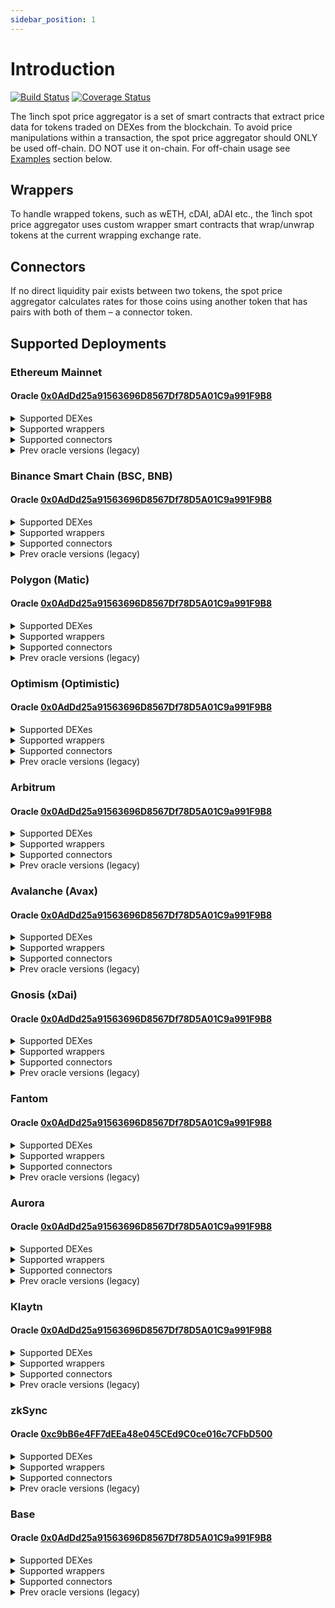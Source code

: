 ```yaml
---
sidebar_position: 1
---
```


# Introduction

[![Build Status](https://github.com/1inch/spot-price-aggregator/actions/workflows/test.yml/badge.svg)](https://github.com/1inch/spot-price-aggregator/actions)
[![Coverage Status](https://codecov.io/gh/1inch/spot-price-aggregator/branch/master/graph/badge.svg?token=6V7609YJ1Q)](https://codecov.io/gh/1inch/spot-price-aggregator)

The 1inch spot price aggregator is a set of smart contracts that extract price data for tokens traded on DEXes from the blockchain. To avoid price manipulations within a transaction, the spot price aggregator should ONLY be used off-chain. DO NOT use it on-chain. For off-chain usage see [Examples](#examples) section below.

## Wrappers

To handle wrapped tokens, such as wETH, cDAI, aDAI etc., the 1inch spot price aggregator uses custom wrapper smart contracts that wrap/unwrap tokens at the current wrapping exchange rate. 

## Connectors

If no direct liquidity pair exists between two tokens, the spot price aggregator calculates rates for those coins using another token that has pairs with both of them – a connector token.

## Supported Deployments

### Ethereum Mainnet

#### Oracle [0x0AdDd25a91563696D8567Df78D5A01C9a991F9B8](https://etherscan.io/address/0x0AdDd25a91563696D8567Df78D5A01C9a991F9B8)

<details><summary>Supported DEXes</summary>

   * Chainlink - [0x8606321723D9cA7db708A8b12DAd0A8a83f2F3bD](https://etherscan.io/address/0x8606321723D9cA7db708A8b12DAd0A8a83f2F3bD)
   * KyberDMM - [0xE2d0e58302d03F703BD3c5EC2899F4e1af65E18c](https://etherscan.io/address/0xE2d0e58302d03F703BD3c5EC2899F4e1af65E18c)
   * Mooniswap - [0x5F6a6428756CfAF96584286Ef9f7411621196f3A](https://etherscan.io/address/0x5F6a6428756CfAF96584286Ef9f7411621196f3A)
   * Synthetix - [0xb7EF687B322910f3315F91f9F4B9b4B77219ddb4](https://etherscan.io/address/0xb7EF687B322910f3315F91f9F4B9b4B77219ddb4)
   * Uniswap - [0xAdF7CC69626eB6F03F4F613832C84Cf62586A6Bb](https://etherscan.io/address/0xAdF7CC69626eB6F03F4F613832C84Cf62586A6Bb)
   * Equalizer - [0xEBA383DA9FCe0Ea0acB59A185A73D48dC089c73F](https://etherscan.io/address/0xEBA383DA9FCe0Ea0acB59A185A73D48dC089c73F)
   * ShibaSwap - [0x0fE8bD9CB73ADC66561330B648a8fC62b4F58943](https://etherscan.io/address/0x0fE8bD9CB73ADC66561330B648a8fC62b4F58943)
   * SushiSwap - [0x2A45d538f460DDBEeA3a899b0674dA3DFE318faa](https://etherscan.io/address/0x2A45d538f460DDBEeA3a899b0674dA3DFE318faa)
   * UniswapV2 - [0xA21E47477DE9BbcDC962ee18a5E7D339c5a16D28](https://etherscan.io/address/0xA21E47477DE9BbcDC962ee18a5E7D339c5a16D28)
   * UniswapV3 - [0xE85B42805e046D1933EB8e1C543C4da4E5e8fFa3](https://etherscan.io/address/0xE85B42805e046D1933EB8e1C543C4da4E5e8fFa3)
   * Curve - [0x7eE5d607597598e9d642b264b7Ac2703b92Acf9B](https://etherscan.io/address/0x7eE5d607597598e9d642b264b7Ac2703b92Acf9B)
   * Pancake 3 - [0xB4039b37d09772801a51764537c167445f52F48b](https://etherscan.io/address/0xB4039b37d09772801a51764537c167445f52F48b)
   * Dodo - [0x0A7c4d89e1629f189Eb12dd716B178d1b90D9f66](https://etherscan.io/address/0x0A7c4d89e1629f189Eb12dd716B178d1b90D9f66)
   * DodoV2 - [0x03aA019F3B78110e030c34e9fA98047A1f62859A](https://etherscan.io/address/0x03aA019F3B78110e030c34e9fA98047A1f62859A)
   
</details>

<details><summary>Supported wrappers</summary>

   * WETH - [0x2b36053EB3BC1D68f51Bb7916D1503D1556f3ffc](https://etherscan.io/address/0x2b36053EB3BC1D68f51Bb7916D1503D1556f3ffc)
   * AaveV1 - [0x8C00a411Fe8983525F82CFCe34fe4B092d9E525d](https://etherscan.io/address/0x8C00a411Fe8983525F82CFCe34fe4B092d9E525d)
   * AaveV2 - [0x06cC74503B6d1eB6D4d6Bc402f48fC07b804105f](https://etherscan.io/address/0x06cC74503B6d1eB6D4d6Bc402f48fC07b804105f)
   * AaveV3 - [0x0c8fc7a71C28c768FDC1f7d75835229beBEB1573](https://etherscan.io/address/0x0c8fc7a71C28c768FDC1f7d75835229beBEB1573)
   * StataTokens (AaveV3) - [0x1A75DF59f464a70Cc8f7383983852FF72e5F5167](https://etherscan.io/address/0x1A75DF59f464a70Cc8f7383983852FF72e5F5167)
   * Compound - [0x7C327E1Ee66d4cF7F4053387241351FDc95A0c04](https://etherscan.io/address/0x7C327E1Ee66d4cF7F4053387241351FDc95A0c04)
   * CompoundV3 - [0xd24222B521337DABE4f1e56d351818fbf26905eD](https://etherscan.io/address/0xd24222B521337DABE4f1e56d351818fbf26905eD)
   * YVault - [0x9FF110f132d988bfa9bC6a21851Da1aF3aC6EaF8](https://etherscan.io/address/0x9FF110f132d988bfa9bC6a21851Da1aF3aC6EaF8)
   * stETH - [0x26daCf7E879b18FE658326ddD3ABC0D6910B3E9F](https://etherscan.io/address/0x26daCf7E879b18FE658326ddD3ABC0D6910B3E9F)
   * wstETH - [0x37eB78fE793E89353e46AEe73E299985C3B8d334](https://etherscan.io/address/0x37eB78fE793E89353e46AEe73E299985C3B8d334)
   * sDAI - [0xF07317368A4B061dadB8C8239cbfCfd4808B76ce](https://etherscan.io/address/0xF07317368A4B061dadB8C8239cbfCfd4808B76ce)
   * CHAI - [0x6fE4926a0fCc78ab764b39f2738e1Dea145d7AC0](https://etherscan.io/address/0x6fE4926a0fCc78ab764b39f2738e1Dea145d7AC0)
   
</details>

<details><summary>Supported connectors</summary>

   * ETH - [0x0000000000000000000000000000000000000000](https://etherscan.io/address/0x0000000000000000000000000000000000000000)
   * WETH - [0xC02aaA39b223FE8D0A0e5C4F27eAD9083C756Cc2](https://etherscan.io/address/0xC02aaA39b223FE8D0A0e5C4F27eAD9083C756Cc2)
   * USDC - [0xA0b86991c6218b36c1d19D4a2e9Eb0cE3606eB48](https://etherscan.io/address/0xA0b86991c6218b36c1d19D4a2e9Eb0cE3606eB48)
   * DAI - [0x6B175474E89094C44Da98b954EedeAC495271d0F](https://etherscan.io/address/0x6B175474E89094C44Da98b954EedeAC495271d0F)
   * USDT - [0xdAC17F958D2ee523a2206206994597C13D831ec7](https://etherscan.io/address/0xdAC17F958D2ee523a2206206994597C13D831ec7)
   * NONE - [0xFFfFfFffFFfffFFfFFfFFFFFffFFFffffFfFFFfF](https://etherscan.io/address/0xFFfFfFffFFfffFFfFFfFFFFFffFFFffffFfFFFfF)
   * WBTC - [0x2260FAC5E5542a773Aa44fBCfeDf7C193bc2C599](https://etherscan.io/address/0x2260FAC5E5542a773Aa44fBCfeDf7C193bc2C599)
   * 3CRV - [0x6c3F90f043a72FA612cbac8115EE7e52BDe6E490](https://etherscan.io/address/0x6c3F90f043a72FA612cbac8115EE7e52BDe6E490)

</details>

<details><summary>Prev oracle versions (legacy)</summary>

   * May-28-2021 - [0x07D91f5fb9Bf7798734C3f606dB065549F6893bb](https://etherscan.io/address/0x07D91f5fb9Bf7798734C3f606dB065549F6893bb)
   * Apr-07-2023 - [0x3E1Fe1Bd5a5560972bFa2D393b9aC18aF279fF56](https://etherscan.io/address/0x3E1Fe1Bd5a5560972bFa2D393b9aC18aF279fF56)
   * Jul-13-2023 - [0x52cbE0f49CcdD4Dc6E9C13BAb024EABD2842045B](https://etherscan.io/address/0x52cbE0f49CcdD4Dc6E9C13BAb024EABD2842045B)

</details>

### Binance Smart Chain (BSC, BNB)

#### Oracle [0x0AdDd25a91563696D8567Df78D5A01C9a991F9B8](https://bscscan.com/address/0x0AdDd25a91563696D8567Df78D5A01C9a991F9B8)

<details><summary>Supported DEXes</summary>

   * ApeSwap - [0xeD55d76Bb48E042a177d1E21AffBe1B72d0c7dB0](https://bscscan.com/address/0xeD55d76Bb48E042a177d1E21AffBe1B72d0c7dB0)
   * BakerySwap - [0x82b6B75F5fEabbfD370D45daCEFae3D5c06099DA](https://bscscan.com/address/0x82b6B75F5fEabbfD370D45daCEFae3D5c06099DA)
   * BSCswap - [0xD4eFb5998DFBDFB791182fb610D0061136E9DB50](https://bscscan.com/address/0xD4eFb5998DFBDFB791182fb610D0061136E9DB50)
   * Demax - [0x7bdc6954e1c7869B4147A320d589689F628E9921](https://bscscan.com/address/0x7bdc6954e1c7869B4147A320d589689F628E9921)
   * KyberDMM - [0xE2d0e58302d03F703BD3c5EC2899F4e1af65E18c](https://bscscan.com/address/0xE2d0e58302d03F703BD3c5EC2899F4e1af65E18c)
   * Mooniswap - [0x5F6a6428756CfAF96584286Ef9f7411621196f3A](https://bscscan.com/address/0x5F6a6428756CfAF96584286Ef9f7411621196f3A)
   * Pancake 1 - [0x1b947aF8b3dd6aa96F8726cd92c894D0Ba6367a3](https://bscscan.com/address/0x1b947aF8b3dd6aa96F8726cd92c894D0Ba6367a3)
   * Pancake 2 - [0xB9fa95a38D50c5Bad1eA2b4E85e106Fe886cCb3A](https://bscscan.com/address/0xB9fa95a38D50c5Bad1eA2b4E85e106Fe886cCb3A)
   * Pancake 3 - [0xB4039b37d09772801a51764537c167445f52F48b](https://bscscan.com/address/0xB4039b37d09772801a51764537c167445f52F48b)
   * Thugswap - [0x7bBc0156c31A19097eEd6B636AA2F4AB8A31BFD9](https://bscscan.com/address/0x7bBc0156c31A19097eEd6B636AA2F4AB8A31BFD9)
   * UniswapV2 - [0x4C5B9573dE7660c097F1a21050038378CD691066](https://bscscan.com/address/0x4C5B9573dE7660c097F1a21050038378CD691066)
   * UniswapV3 - [0xE85B42805e046D1933EB8e1C543C4da4E5e8fFa3](https://bscscan.com/address/0xE85B42805e046D1933EB8e1C543C4da4E5e8fFa3)
   
</details>

<details><summary>Supported wrappers</summary>

   * AaveV3 - [0x0c8fc7a71C28c768FDC1f7d75835229beBEB1573](https://bscscan.com/address/0x0c8fc7a71C28c768FDC1f7d75835229beBEB1573)
   * StataTokens (AaveV3) - [0x1A75DF59f464a70Cc8f7383983852FF72e5F5167](https://bscscan.com/address/0x1A75DF59f464a70Cc8f7383983852FF72e5F5167)
   * Venus - [0x11DEE30E710B8d4a8630392781Cc3c0046365d4c](https://bscscan.com/address/0x11DEE30E710B8d4a8630392781Cc3c0046365d4c)
   * WBNB - [0x54431918cec22932fcf97e54769f4e00f646690f](https://bscscan.com/address/0x54431918cec22932fcf97e54769f4e00f646690f)
   
</details>

<details><summary>Supported connectors</summary>

   * NONE - [0xFFfFfFffFFfffFFfFFfFFFFFffFFFffffFfFFFfF](https://bscscan.com/address/0xFFfFfFffFFfffFFfFFfFFFFFffFFFffffFfFFFfF)
   * WBNB - [0xbb4CdB9CBd36B01bD1cBaEBF2De08d9173bc095c](https://bscscan.com/address/0xbb4CdB9CBd36B01bD1cBaEBF2De08d9173bc095c)
   * DAI - [0x1AF3F329e8BE154074D8769D1FFa4eE058B1DBc3](https://bscscan.com/address/0x1AF3F329e8BE154074D8769D1FFa4eE058B1DBc3)
   * ETH - [0x2170Ed0880ac9A755fd29B2688956BD959F933F8](https://bscscan.com/address/0x2170Ed0880ac9A755fd29B2688956BD959F933F8)
   * USDC - [0x8AC76a51cc950d9822D68b83fE1Ad97B32Cd580d](https://bscscan.com/address/0x8AC76a51cc950d9822D68b83fE1Ad97B32Cd580d)
   * BSC-USD - [0x55d398326f99059fF775485246999027B3197955](https://bscscan.com/address/0x55d398326f99059fF775485246999027B3197955)
   * BUSD - [0xe9e7CEA3DedcA5984780Bafc599bD69ADd087D56](https://bscscan.com/address/0xe9e7CEA3DedcA5984780Bafc599bD69ADd087D56)
   * 1INCH - [0x111111111117dC0aa78b770fA6A738034120C302](https://bscscan.com/address/0x111111111117dC0aa78b770fA6A738034120C302)

</details>

<details><summary>Prev oracle versions (legacy)</summary>

   * May-28-2021 - [0xfbD61B037C325b959c0F6A7e69D8f37770C2c550](https://bscscan.com/address/0xfbD61B037C325b959c0F6A7e69D8f37770C2c550)
   * Apr-06-2023 - [0x27950ecAeBB4462e18e8041AAF6Ea13cA47Af001](https://bscscan.com/address/0x27950ecAeBB4462e18e8041AAF6Ea13cA47Af001)
   * Jul-13-2023 - [0x52cbE0f49CcdD4Dc6E9C13BAb024EABD2842045B](https://bscscan.com/address/0x52cbE0f49CcdD4Dc6E9C13BAb024EABD2842045B)

</details>

### Polygon (Matic)

#### Oracle [0x0AdDd25a91563696D8567Df78D5A01C9a991F9B8](https://polygonscan.com/address/0x0AdDd25a91563696D8567Df78D5A01C9a991F9B8)

<details><summary>Supported DEXes</summary>

   * QuickSwap - [0xeec05e0D8F7D3f56CECE2026Feaf41b09B423790](https://polygonscan.com/address/0xeec05e0D8F7D3f56CECE2026Feaf41b09B423790)
   * ComethSwap - [0x11BFd590f592457b65Eb85327F5938141f61878a](https://polygonscan.com/address/0x11BFd590f592457b65Eb85327F5938141f61878a)
   * DFYN - [0xeD55d76Bb48E042a177d1E21AffBe1B72d0c7dB0](https://polygonscan.com/address/0xeD55d76Bb48E042a177d1E21AffBe1B72d0c7dB0)
   * SushiSwap - [0x2A45d538f460DDBEeA3a899b0674dA3DFE318faa](https://polygonscan.com/address/0x2A45d538f460DDBEeA3a899b0674dA3DFE318faa)
   * UniswapV2 - [0x4C5B9573dE7660c097F1a21050038378CD691066](https://polygonscan.com/address/0x4C5B9573dE7660c097F1a21050038378CD691066)
   * UniswapV3 - [0xE85B42805e046D1933EB8e1C543C4da4E5e8fFa3](https://polygonscan.com/address/0xE85B42805e046D1933EB8e1C543C4da4E5e8fFa3)
   * Curve - [0x0bA0D1B119d8a8E193e2802c2C7Ef1BDfAdddc49](https://polygonscan.com/address/0x0bA0D1B119d8a8E193e2802c2C7Ef1BDfAdddc49)

</details>

<details><summary>Supported wrappers</summary>

   * WMATIC - [0xA0446D8804611944F1B527eCD37d7dcbE442caba](https://polygonscan.com/address/0xA0446D8804611944F1B527eCD37d7dcbE442caba)
   * AaveV2 - [0x138CE40d675F9a23E4D6127A8600308Cf7A93381](https://polygonscan.com/address/0x138CE40d675F9a23E4D6127A8600308Cf7A93381)
   * AaveV3 - [0x0c8fc7a71C28c768FDC1f7d75835229beBEB1573](https://polygonscan.com/address/0x0c8fc7a71C28c768FDC1f7d75835229beBEB1573)
   * StataTokens (AaveV3) - [0x1A75DF59f464a70Cc8f7383983852FF72e5F5167](https://polygonscan.com/address/0x1A75DF59f464a70Cc8f7383983852FF72e5F5167)
   * CompoundV3 - [0xAc63D130525c251EbB24E010c2959a98c80B993a](https://polygonscan.com/address/0xAc63D130525c251EbB24E010c2959a98c80B993a)
   
</details>

<details><summary>Supported connectors</summary>

   * MATIC - [0x0000000000000000000000000000000000000000](https://polygonscan.com/address/0x0000000000000000000000000000000000000000)
   * NONE - [0xFFfFfFffFFfffFFfFFfFFFFFffFFFffffFfFFFfF](https://polygonscan.com/address/0xFFfFfFffFFfffFFfFFfFFFFFffFFFffffFfFFFfF)
   * WMATIC - [0x0d500B1d8E8eF31E21C99d1Db9A6444d3ADf1270](https://polygonscan.com/address/0x0d500B1d8E8eF31E21C99d1Db9A6444d3ADf1270)
   * USDC - [0x2791Bca1f2de4661ED88A30C99A7a9449Aa84174](https://polygonscan.com/address/0x2791Bca1f2de4661ED88A30C99A7a9449Aa84174)
   * USDT - [0xc2132D05D31c914a87C6611C10748AEb04B58e8F](https://polygonscan.com/address/0xc2132D05D31c914a87C6611C10748AEb04B58e8F)
   * WETH - [0x7ceB23fD6bC0adD59E62ac25578270cFf1b9f619](https://polygonscan.com/address/0x7ceB23fD6bC0adD59E62ac25578270cFf1b9f619)

</details>

<details><summary>Prev oracle versions (legacy)</summary>

   * May-28-2021 - [0x7F069df72b7A39bCE9806e3AfaF579E54D8CF2b9](https://polygonscan.com/address/0x7F069df72b7A39bCE9806e3AfaF579E54D8CF2b9)
   * Apr-05-2023 - [0xf023D71EfB08339EA28F0C186AE130c74D44C58c](https://polygonscan.com/address/0xf023D71EfB08339EA28F0C186AE130c74D44C58c)
   * Jul-13-2023 - [0x52cbE0f49CcdD4Dc6E9C13BAb024EABD2842045B](https://polygonscan.com/address/0x52cbE0f49CcdD4Dc6E9C13BAb024EABD2842045B)

</details>

### Optimism (Optimistic)

#### Oracle [0x0AdDd25a91563696D8567Df78D5A01C9a991F9B8](https://optimistic.etherscan.io/address/0x0AdDd25a91563696D8567Df78D5A01C9a991F9B8)

<details><summary>Supported DEXes</summary>

   * UniswapV2 - [0x4C5B9573dE7660c097F1a21050038378CD691066](https://optimistic.etherscan.io/address/0x4C5B9573dE7660c097F1a21050038378CD691066)
   * UniswapV3 - [0xE85B42805e046D1933EB8e1C543C4da4E5e8fFa3](https://optimistic.etherscan.io/address/0xE85B42805e046D1933EB8e1C543C4da4E5e8fFa3)
   * Velodrome Finance - [0x52a8193C7f42b75F27e4ce96f8ddBA7e854453Ef](https://optimistic.etherscan.io/address/0x52a8193C7f42b75F27e4ce96f8ddBA7e854453Ef)
   * VelodromeV2 - [0xD4eFb5998DFBDFB791182fb610D0061136E9DB50](https://optimistic.etherscan.io/address/0xD4eFb5998DFBDFB791182fb610D0061136E9DB50)
   * Synthetix - [0xb7EF687B322910f3315F91f9F4B9b4B77219ddb4](https://optimistic.etherscan.io/address/0xb7EF687B322910f3315F91f9F4B9b4B77219ddb4)
   * Slipstream - [0xeD55d76Bb48E042a177d1E21AffBe1B72d0c7dB0](https://optimistic.etherscan.io/address/0xeD55d76Bb48E042a177d1E21AffBe1B72d0c7dB0)
   * Curve - [0x0bA0D1B119d8a8E193e2802c2C7Ef1BDfAdddc49](https://optimistic.etherscan.io/address/0x0bA0D1B119d8a8E193e2802c2C7Ef1BDfAdddc49)

</details>

<details><summary>Supported wrappers</summary>

   * AaveV3 - [0x0c8fc7a71C28c768FDC1f7d75835229beBEB1573](https://optimistic.etherscan.io/address/0x0c8fc7a71C28c768FDC1f7d75835229beBEB1573)
   * StataTokens (AaveV3) - [0x1A75DF59f464a70Cc8f7383983852FF72e5F5167](https://optimistic.etherscan.io/address/0x1A75DF59f464a70Cc8f7383983852FF72e5F5167)
   * // todo: add BaseCoinWrapper
   
</details>

<details><summary>Supported connectors</summary>

   * NONE - [0xFFfFfFffFFfffFFfFFfFFFFFffFFFffffFfFFFfF](https://optimistic.etherscan.io/address/0xFFfFfFffFFfffFFfFFfFFFFFffFFFffffFfFFFfF)
   * WETH - [0x4200000000000000000000000000000000000006](https://optimistic.etherscan.io/address/0x4200000000000000000000000000000000000006)
   * USDC.e - [0x7F5c764cBc14f9669B88837ca1490cCa17c31607](https://optimistic.etherscan.io/address/0x7F5c764cBc14f9669B88837ca1490cCa17c31607)
   * USDC - [0x0b2C639c533813f4Aa9D7837CAf62653d097Ff85](https://optimistic.etherscan.io/address/0x0b2C639c533813f4Aa9D7837CAf62653d097Ff85)
   * USDT - [0x94b008aA00579c1307B0EF2c499aD98a8ce58e58](https://optimistic.etherscan.io/address/0x94b008aA00579c1307B0EF2c499aD98a8ce58e58)
   * DAI - [0xDA10009cBd5D07dd0CeCc66161FC93D7c9000da1](https://optimistic.etherscan.io/address/0xDA10009cBd5D07dd0CeCc66161FC93D7c9000da1)
   * WBTC - [0x68f180fcCe6836688e9084f035309E29Bf0A2095](https://optimistic.etherscan.io/address/0x68f180fcCe6836688e9084f035309E29Bf0A2095)
   * OP - [0x4200000000000000000000000000000000000042](https://optimistic.etherscan.io/address/0x4200000000000000000000000000000000000042)

</details>

<details><summary>Prev oracle versions (legacy)</summary>

   * May-28-2021 - [0x11DEE30E710B8d4a8630392781Cc3c0046365d4c](https://optimistic.etherscan.io/address/0x11DEE30E710B8d4a8630392781Cc3c0046365d4c)
   * Apr-06-2023 - [0x59Bc892E1832aE86C268fC21a91fE940830a52b0](https://optimistic.etherscan.io/address/0x59Bc892E1832aE86C268fC21a91fE940830a52b0)
   * Jul-13-2023 - [0x52cbE0f49CcdD4Dc6E9C13BAb024EABD2842045B](https://optimistic.etherscan.io/address/0x52cbE0f49CcdD4Dc6E9C13BAb024EABD2842045B)

</details>

### Arbitrum

#### Oracle [0x0AdDd25a91563696D8567Df78D5A01C9a991F9B8](https://arbiscan.io/address/0x0AdDd25a91563696D8567Df78D5A01C9a991F9B8)

<details><summary>Supported DEXes</summary>

   * DXswap - [0xc197Ab9d47206dAf739a47AC75D0833fD2b0f87F](https://arbiscan.io/address/0xc197Ab9d47206dAf739a47AC75D0833fD2b0f87F)
   * SushiSwap - [0x2A45d538f460DDBEeA3a899b0674dA3DFE318faa](https://arbiscan.io/address/0x2A45d538f460DDBEeA3a899b0674dA3DFE318faa)
   * UniswapV2 - [0x4C5B9573dE7660c097F1a21050038378CD691066](https://arbiscan.io/address/0x4C5B9573dE7660c097F1a21050038378CD691066)
   * UniswapV3 - [0xE85B42805e046D1933EB8e1C543C4da4E5e8fFa3](https://arbiscan.io/address/0xE85B42805e046D1933EB8e1C543C4da4E5e8fFa3)
   * Curve - [0x0bA0D1B119d8a8E193e2802c2C7Ef1BDfAdddc49](https://arbiscan.io/address/0x0bA0D1B119d8a8E193e2802c2C7Ef1BDfAdddc49)

</details>

<details><summary>Supported wrappers</summary>

   * WETH - [0x0F85A912448279111694F4Ba4F85dC641c54b594](https://arbiscan.io/address/0x0F85A912448279111694F4Ba4F85dC641c54b594)
   * AaveV3 - [0x0c8fc7a71C28c768FDC1f7d75835229beBEB1573](https://arbiscan.io/address/0x0c8fc7a71C28c768FDC1f7d75835229beBEB1573)
   * StataTokens (AaveV3) - [0x1A75DF59f464a70Cc8f7383983852FF72e5F5167](https://arbiscan.io/address/0x1A75DF59f464a70Cc8f7383983852FF72e5F5167)
   * CompoundV3 - [0x04098C93b15E5Cbb5A49651f20218C85F202Cd27](https://arbiscan.io/address/0x04098C93b15E5Cbb5A49651f20218C85F202Cd27)
   
</details>

<details><summary>Supported connectors</summary>

   * NONE - [0xFFfFfFffFFfffFFfFFfFFFFFffFFFffffFfFFFfF](https://arbiscan.io/address/0xFFfFfFffFFfffFFfFFfFFFFFffFFFffffFfFFFfF)
   * ETH - [0x0000000000000000000000000000000000000000](https://arbiscan.io/address/0x0000000000000000000000000000000000000000)
   * WETH - [0x82aF49447D8a07e3bd95BD0d56f35241523fBab1](https://arbiscan.io/address/0x82aF49447D8a07e3bd95BD0d56f35241523fBab1)
   * USDC - [0xaf88d065e77c8cC2239327C5EDb3A432268e5831](https://arbiscan.io/address/0xaf88d065e77c8cC2239327C5EDb3A432268e5831)

</details>

<details><summary>Prev oracle versions (legacy)</summary>

   * Sep-14-2021 - [0x735247fb0a604c0adC6cab38ACE16D0DbA31295F](https://arbiscan.io/address/0x735247fb0a604c0adC6cab38ACE16D0DbA31295F)
   * Apr-03-2023 - [0x59Bc892E1832aE86C268fC21a91fE940830a52b0](https://arbiscan.io/address/0x59Bc892E1832aE86C268fC21a91fE940830a52b0)
   * Jul-13-2023 - [0x52cbE0f49CcdD4Dc6E9C13BAb024EABD2842045B](https://arbiscan.io/address/0x52cbE0f49CcdD4Dc6E9C13BAb024EABD2842045B)

</details>

### Avalanche (Avax)

#### Oracle [0x0AdDd25a91563696D8567Df78D5A01C9a991F9B8](https://snowtrace.io/address/0x0AdDd25a91563696D8567Df78D5A01C9a991F9B8)

<details><summary>Supported DEXes</summary>

   * Joe - [0xc197Ab9d47206dAf739a47AC75D0833fD2b0f87F](https://snowtrace.io/address/0xc197Ab9d47206dAf739a47AC75D0833fD2b0f87F)
   * Pangolin - [0xE93293A6088d3a8abDDf62e6CA1A085Cec97D06F](https://snowtrace.io/address/0xE93293A6088d3a8abDDf62e6CA1A085Cec97D06F)
   * SushiSwap - [0x2A45d538f460DDBEeA3a899b0674dA3DFE318faa](https://snowtrace.io/address/0x2A45d538f460DDBEeA3a899b0674dA3DFE318faa)
   * UniswapV2 - [0x4C5B9573dE7660c097F1a21050038378CD691066](https://snowtrace.io/address/0x4C5B9573dE7660c097F1a21050038378CD691066)
   * UniswapV3 - [0xE85B42805e046D1933EB8e1C543C4da4E5e8fFa3](https://snowtrace.io/address/0xE85B42805e046D1933EB8e1C543C4da4E5e8fFa3)
   * Curve - [0x715C0357F8F29FB7a71acDcaeFdde2B964824B23](https://snowtrace.io/address/0x715C0357F8F29FB7a71acDcaeFdde2B964824B23)

</details>

<details><summary>Supported wrappers</summary>

   * WAVAX - [0x046605839c01C54921f4aA1AAa245E88227707D8](https://snowtrace.io/address/0x046605839c01C54921f4aA1AAa245E88227707D8)
   * AaveV2 - [0x8Aa57827C3D147E39F1058517939461538D9C56A](https://snowtrace.io/address/0x8Aa57827C3D147E39F1058517939461538D9C56A)
   * AaveV3 - [0x0c8fc7a71C28c768FDC1f7d75835229beBEB1573](https://snowtrace.io/address/0x0c8fc7a71C28c768FDC1f7d75835229beBEB1573)
   * StataTokens (AaveV3) - [0x1A75DF59f464a70Cc8f7383983852FF72e5F5167](https://snowtrace.io/address/0x1A75DF59f464a70Cc8f7383983852FF72e5F5167)
   
</details>

<details><summary>Supported connectors</summary>

   * NONE - [0xFFfFfFffFFfffFFfFFfFFFFFffFFFffffFfFFFfF](https://arbiscan.io/address/0xFFfFfFffFFfffFFfFFfFFFFFffFFFffffFfFFFfF)
   * AVAX - [0x0000000000000000000000000000000000000000](https://arbiscan.io/address/0x0000000000000000000000000000000000000000)
   * WAVAX - [0xB31f66AA3C1e785363F0875A1B74E27b85FD66c7](https://snowtrace.io/address/0xB31f66AA3C1e785363F0875A1B74E27b85FD66c7)
   * WETH.e - [0x49D5c2BdFfac6CE2BFdB6640F4F80f226bc10bAB](https://snowtrace.io/address/0x49D5c2BdFfac6CE2BFdB6640F4F80f226bc10bAB)
   * USDT.e - [0xc7198437980c041c805A1EDcbA50c1Ce5db95118](https://snowtrace.io/address/0xc7198437980c041c805A1EDcbA50c1Ce5db95118)
   * WBTC.e - [0x50b7545627a5162F82A992c33b87aDc75187B218](https://snowtrace.io/address/0x50b7545627a5162F82A992c33b87aDc75187B218)
   * USDC.e - [0xA7D7079b0FEaD91F3e65f86E8915Cb59c1a4C664](https://snowtrace.io/address/0xA7D7079b0FEaD91F3e65f86E8915Cb59c1a4C664)
   * USDC - [0xB97EF9Ef8734C71904D8002F8b6Bc66Dd9c48a6E](https://snowtrace.io/address/0xB97EF9Ef8734C71904D8002F8b6Bc66Dd9c48a6E)

</details>

<details><summary>Prev oracle versions (legacy)</summary>

   * Dec-23-2021 - [0xBd0c7AaF0bF082712EbE919a9dD94b2d978f79A9](https://snowtrace.io/address/0xBd0c7AaF0bF082712EbE919a9dD94b2d978f79A9)
   * Apr-03-2023 - [0xf023D71EfB08339EA28F0C186AE130c74D44C58c](https://snowtrace.io/address/0xf023D71EfB08339EA28F0C186AE130c74D44C58c)
   * Jul-13-2023 - [0x52cbE0f49CcdD4Dc6E9C13BAb024EABD2842045B](https://snowtrace.io/address/0x52cbE0f49CcdD4Dc6E9C13BAb024EABD2842045B)

</details>

### Gnosis (xDai)

#### Oracle [0x0AdDd25a91563696D8567Df78D5A01C9a991F9B8](https://gnosisscan.io/address/0x0AdDd25a91563696D8567Df78D5A01C9a991F9B8)

<details><summary>Supported DEXes</summary>

   * Honeyswap - [0xE93293A6088d3a8abDDf62e6CA1A085Cec97D06F](https://gnosisscan.io/address/0xE93293A6088d3a8abDDf62e6CA1A085Cec97D06F)
   * Levinswap - [0x52a8193C7f42b75F27e4ce96f8ddBA7e854453Ef](https://gnosisscan.io/address/0x52a8193C7f42b75F27e4ce96f8ddBA7e854453Ef)
   * Swapr - [0x27950ecAeBB4462e18e8041AAF6Ea13cA47Af001](https://gnosisscan.io/address/0x27950ecAeBB4462e18e8041AAF6Ea13cA47Af001)
   * SushiSwap - [0x2A45d538f460DDBEeA3a899b0674dA3DFE318faa](https://gnosisscan.io/address/0x2A45d538f460DDBEeA3a899b0674dA3DFE318faa)
   * Curve - [0x587D67870CF6e733F2Ac101eD83675d6C01Ae127](https://gnosisscan.io/address/0x587D67870CF6e733F2Ac101eD83675d6C01Ae127)
   
</details>

<details><summary>Supported wrappers</summary>

   * WXDAI - [0xB89A664FdAf504CDc7826B97Ba6e522d9b78dbE7](https://gnosisscan.io/address/0xB89A664FdAf504CDc7826B97Ba6e522d9b78dbE7)
   * AaveV3 - [0x0c8fc7a71C28c768FDC1f7d75835229beBEB1573](https://gnosisscan.io/address/0x0c8fc7a71C28c768FDC1f7d75835229beBEB1573)
   * StataTokens (AaveV3) - [0x1A75DF59f464a70Cc8f7383983852FF72e5F5167](https://gnosisscan.io/address/0x1A75DF59f464a70Cc8f7383983852FF72e5F5167)
   
</details>

<details><summary>Supported connectors</summary>

   * XDAI - [0x0000000000000000000000000000000000000000](https://gnosisscan.io/address/0x0000000000000000000000000000000000000000)
   * WXDAI - [0xe91D153E0b41518A2Ce8Dd3D7944Fa863463a97d](https://gnosisscan.io/address/0xe91D153E0b41518A2Ce8Dd3D7944Fa863463a97d)
   * NONE - [0xFFfFfFffFFfffFFfFFfFFFFFffFFFffffFfFFFfF](https://gnosisscan.io/address/0xFFfFfFffFFfffFFfFFfFFFFFffFFFffffFfFFFfF)
   * WETH - [0x6A023CCd1ff6F2045C3309768eAd9E68F978f6e1](https://gnosisscan.io/address/0x6A023CCd1ff6F2045C3309768eAd9E68F978f6e1)
   * HNY - [0x71850b7E9Ee3f13Ab46d67167341E4bDc905Eef9](https://gnosisscan.io/address/0x71850b7E9Ee3f13Ab46d67167341E4bDc905Eef9)
   * USDC - [0xDDAfbb505ad214D7b80b1f830fcCc89B60fb7A83](https://gnosisscan.io/address/0xDDAfbb505ad214D7b80b1f830fcCc89B60fb7A83)
   * USDT - [0x4ECaBa5870353805a9F068101A40E0f32ed605C6](https://gnosisscan.io/address/0x4ECaBa5870353805a9F068101A40E0f32ed605C6)

</details>

<details><summary>Prev oracle versions (legacy)</summary>

   * Dec-23-2021 - [0x142DB045195CEcaBe415161e1dF1CF0337A4d02E](https://blockscout.com/xdai/mainnet/address/0x142DB045195CEcaBe415161e1dF1CF0337A4d02E)
   * Apr-06-2023 - [0x3Ce81621e674Db129033548CbB9FF31AEDCc1BF6](https://gnosisscan.io/address/0x3Ce81621e674Db129033548CbB9FF31AEDCc1BF6)
   * Jul-13-2023 - [0x52cbE0f49CcdD4Dc6E9C13BAb024EABD2842045B](https://gnosisscan.io/address/0x52cbE0f49CcdD4Dc6E9C13BAb024EABD2842045B)

</details>

### Fantom

#### Oracle [0x0AdDd25a91563696D8567Df78D5A01C9a991F9B8](https://ftmscan.com/address/0x0AdDd25a91563696D8567Df78D5A01C9a991F9B8)

<details><summary>Supported DEXes</summary>

   * Solidex - [0x3Ce81621e674Db129033548CbB9FF31AEDCc1BF6](https://ftmscan.com/address/0x3Ce81621e674Db129033548CbB9FF31AEDCc1BF6)
   * SpiritSwap - [0xc197Ab9d47206dAf739a47AC75D0833fD2b0f87F](https://ftmscan.com/address/0xc197Ab9d47206dAf739a47AC75D0833fD2b0f87F)
   * Spooky - [0xE93293A6088d3a8abDDf62e6CA1A085Cec97D06F](https://ftmscan.com/address/0xE93293A6088d3a8abDDf62e6CA1A085Cec97D06F)
   * SushiSwap - [0x2A45d538f460DDBEeA3a899b0674dA3DFE318faa](https://ftmscan.com/address/0x2A45d538f460DDBEeA3a899b0674dA3DFE318faa)
   * Curve - [0x0bA0D1B119d8a8E193e2802c2C7Ef1BDfAdddc49](https://ftmscan.com/address/0x0bA0D1B119d8a8E193e2802c2C7Ef1BDfAdddc49)

</details>

<details><summary>Supported wrappers</summary>

   * WFTM - [0x046605839c01C54921f4aA1AAa245E88227707D8](https://ftmscan.com/address/0x046605839c01C54921f4aA1AAa245E88227707D8)
   * AaveV2 - [0xa0c978c28AB8aEfc95bF58e68A05ce6B9dEAc5A9](https://ftmscan.com/address/0xa0c978c28AB8aEfc95bF58e68A05ce6B9dEAc5A9)
   * AaveV3 - [0x0c8fc7a71C28c768FDC1f7d75835229beBEB1573](https://ftmscan.com/address/0x0c8fc7a71C28c768FDC1f7d75835229beBEB1573)
   * Scream - [0x7d18d5Ba1FA30Da1AD757c57eb643564CA02922D](https://ftmscan.com/address/0x7d18d5Ba1FA30Da1AD757c57eb643564CA02922D)
   
</details>

<details><summary>Supported connectors</summary>

   * NONE - [0xFFfFfFffFFfffFFfFFfFFFFFffFFFffffFfFFFfF](https://ftmscan.com/address/0xFFfFfFffFFfffFFfFFfFFFFFffFFFffffFfFFFfF)
   * FTM - [0x0000000000000000000000000000000000000000](https://ftmscan.com/address/0x0000000000000000000000000000000000000000)
   * WFTM - [0x21be370D5312f44cB42ce377BC9b8a0cEF1A4C83](https://ftmscan.com/address/0x21be370D5312f44cB42ce377BC9b8a0cEF1A4C83)

</details>

<details><summary>Prev oracle versions (legacy)</summary>

   * Mar-21-2022 - [0xE8E598A1041b6fDB13999D275a202847D9b654ca](https://ftmscan.com/address/0xE8E598A1041b6fDB13999D275a202847D9b654ca)
   * Apr-04-2023 - [0xFdCB8fA524f84081988e6065Fc8EF060f2CF0C27](https://ftmscan.com/address/0xFdCB8fA524f84081988e6065Fc8EF060f2CF0C27)
   * Jul-13-2023 - [0x52cbE0f49CcdD4Dc6E9C13BAb024EABD2842045B](https://ftmscan.com/address/0x52cbE0f49CcdD4Dc6E9C13BAb024EABD2842045B)

</details>

### Aurora

#### Oracle [0x0AdDd25a91563696D8567Df78D5A01C9a991F9B8](https://aurorascan.dev/address/0x0AdDd25a91563696D8567Df78D5A01C9a991F9B8)

<details><summary>Supported DEXes</summary>

   * Trisolaris - [0xD4eFb5998DFBDFB791182fb610D0061136E9DB50](https://aurorascan.dev/address/0xD4eFb5998DFBDFB791182fb610D0061136E9DB50)
   * WannaSwap - [0x7bdc6954e1c7869B4147A320d589689F628E9921](https://aurorascan.dev/address/0x7bdc6954e1c7869B4147A320d589689F628E9921)
   * NearPAD - [0x3E1Fe1Bd5a5560972bFa2D393b9aC18aF279fF56](https://aurorascan.dev/address/0x3E1Fe1Bd5a5560972bFa2D393b9aC18aF279fF56)
   * AuroraSwap - [0xd8C7661C2bA6E9732613C15780f9fBBD55d8bf9c](https://aurorascan.dev/address/0xd8C7661C2bA6E9732613C15780f9fBBD55d8bf9c)
   * Dodo - [0x0A7c4d89e1629f189Eb12dd716B178d1b90D9f66](https://aurorascan.dev/address/0x0A7c4d89e1629f189Eb12dd716B178d1b90D9f66)
   * DodoV2 - [0x03aA019F3B78110e030c34e9fA98047A1f62859A](https://aurorascan.dev/address/0x03aA019F3B78110e030c34e9fA98047A1f62859A)
   * Curve - [0x0bA0D1B119d8a8E193e2802c2C7Ef1BDfAdddc49](https://aurorascan.dev/address/0x0bA0D1B119d8a8E193e2802c2C7Ef1BDfAdddc49)

</details>

<details><summary>Supported wrappers</summary>

   * WETH - [0x750c1b699552cAf908D67F5cCFd20A261305328c](https://aurorascan.dev/address/0x750c1b699552cAf908D67F5cCFd20A261305328c)
   * Aurigami - [0xc197Ab9d47206dAf739a47AC75D0833fD2b0f87F](https://aurorascan.dev/address/0xc197Ab9d47206dAf739a47AC75D0833fD2b0f87F)
   * Bastion - [0xCC54299Fc291B261B2bF5552E7F0E5d2F8613E8C](https://aurorascan.dev/address/0xCC54299Fc291B261B2bF5552E7F0E5d2F8613E8C)

</details>

<details><summary>Supported connectors</summary>

   * NONE - [0xFFfFfFffFFfffFFfFFfFFFFFffFFFffffFfFFFfF](https://aurorascan.dev/address/0xFFfFfFffFFfffFFfFFfFFFFFffFFFffffFfFFFfF)
   * ETH - [0x0000000000000000000000000000000000000000](https://aurorascan.dev/address/0x0000000000000000000000000000000000000000)
   * WETH - [0xC9BdeEd33CD01541e1eeD10f90519d2C06Fe3feB](https://aurorascan.dev/address/0xC9BdeEd33CD01541e1eeD10f90519d2C06Fe3feB)
   * NEAR - [0xC42C30aC6Cc15faC9bD938618BcaA1a1FaE8501d](https://aurorascan.dev/address/0xC42C30aC6Cc15faC9bD938618BcaA1a1FaE8501d)

</details>

<details><summary>Prev oracle versions (legacy)</summary>

   * May-26-2022 - [0xE4E0552452e5cC1306A2bF5B2Fd9b1eA19418795](https://aurorascan.dev/address/0xE4E0552452e5cC1306A2bF5B2Fd9b1eA19418795)
   * Mar-31-2023 - [0xeD55d76Bb48E042a177d1E21AffBe1B72d0c7dB0](https://aurorascan.dev/address/0xeD55d76Bb48E042a177d1E21AffBe1B72d0c7dB0)
   * Jul-13-2023 - [0x52cbE0f49CcdD4Dc6E9C13BAb024EABD2842045B](https://aurorascan.dev/address/0x52cbE0f49CcdD4Dc6E9C13BAb024EABD2842045B)

</details>

### Klaytn

#### Oracle [0x0AdDd25a91563696D8567Df78D5A01C9a991F9B8](https://scope.klaytn.com/account/0x0AdDd25a91563696D8567Df78D5A01C9a991F9B8)

<details><summary>Supported DEXes</summary>

   * KlaySwap - [0xf023D71EfB08339EA28F0C186AE130c74D44C58c](https://scope.klaytn.com/account/0xf023D71EfB08339EA28F0C186AE130c74D44C58c)
   * ClaimSwap - [0xFdCB8fA524f84081988e6065Fc8EF060f2CF0C27](https://scope.klaytn.com/account/0xFdCB8fA524f84081988e6065Fc8EF060f2CF0C27)

</details>

<details><summary>Supported wrappers</summary>

   * WKLAY - [0xD9Cc0A957cAC93135596f98c20Fbaca8Bf515909](https://scope.klaytn.com/account/0xD9Cc0A957cAC93135596f98c20Fbaca8Bf515909)
   * Klap - [0x4dFa40FDAA7694676899f8887A45603922609AF4](https://scope.klaytn.com/account/0x4dFa40FDAA7694676899f8887A45603922609AF4)

</details>

<details><summary>Supported connectors</summary>

   * NONE - [0xFFfFfFffFFfffFFfFFfFFFFFffFFFffffFfFFFfF](https://scope.klaytn.com/account/0xFFfFfFffFFfffFFfFFfFFFFFffFFFffffFfFFFfF)
   * KLAY - [0x0000000000000000000000000000000000000000](https://scope.klaytn.com/account/0x0000000000000000000000000000000000000000)
   * WKLAY - [0xe4f05A66Ec68B54A58B17c22107b02e0232cC817](https://scope.klaytn.com/account/0xe4f05A66Ec68B54A58B17c22107b02e0232cC817)

</details>

<details><summary>Prev oracle versions (legacy)</summary>

   * Aug-02-2022 - [0x138CE40d675F9a23E4D6127A8600308Cf7A93381](https://scope.klaytn.com/account/0x138CE40d675F9a23E4D6127A8600308Cf7A93381)
   * Apr-06-2023 - [0x89314d57A8A4E636A00922ac289BC3a9a69C4361](https://scope.klaytn.com/account/0x89314d57A8A4E636A00922ac289BC3a9a69C4361)
   * Jul-13-2023 - [0x52cbE0f49CcdD4Dc6E9C13BAb024EABD2842045B](https://scope.klaytn.com/account/0x52cbE0f49CcdD4Dc6E9C13BAb024EABD2842045B)

</details>

### zkSync

#### Oracle [0xc9bB6e4FF7dEEa48e045CEd9C0ce016c7CFbD500](https://explorer.zksync.io/address/0xc9bB6e4FF7dEEa48e045CEd9C0ce016c7CFbD500)

<details><summary>Supported DEXes</summary>

   * MuteSwitch - [0xE0C1daF04Ca9f65c45bF67E87F6135fcf51ba5D1](https://explorer.zksync.io/address/0xE0C1daF04Ca9f65c45bF67E87F6135fcf51ba5D1)
   * Syncswap - [0x226b15358e2DF022ada190fc3Ac4a32ea26C18c8](https://explorer.zksync.io/address/0x226b15358e2DF022ada190fc3Ac4a32ea26C18c8)

</details>

<details><summary>Supported wrappers</summary>

   * WETH - [0x2D9E7B597b53D98C60A0904DEE7d838042Db9A25](https://explorer.zksync.io/address/0x2D9E7B597b53D98C60A0904DEE7d838042Db9A25)

</details>

<details><summary>Supported connectors</summary>

   * ETH - [0x0000000000000000000000000000000000000000](https://explorer.zksync.io/address/0x0000000000000000000000000000000000000000)
   * NONE - [0xFFfFfFffFFfffFFfFFfFFFFFffFFFffffFfFFFfF](https://explorer.zksync.io/address/0xFFfFfFffFFfffFFfFFfFFFFFffFFFffffFfFFFfF)
   * WETH - [0x5AEa5775959fBC2557Cc8789bC1bf90A239D9a91](https://explorer.zksync.io/address/0x5AEa5775959fBC2557Cc8789bC1bf90A239D9a91)
   * USDC - [0x3355df6D4c9C3035724Fd0e3914dE96A5a83aaf4](https://explorer.zksync.io/address/0x3355df6D4c9C3035724Fd0e3914dE96A5a83aaf4)

</details>

<details><summary>Prev oracle versions (legacy)</summary>

   * Mar-28-2023 - [0x1ec0a5F6dc07E93491426d5aAAc3E2BC505Ef41C](https://explorer.zksync.io/address/0x1ec0a5F6dc07E93491426d5aAAc3E2BC505Ef41C)
   * Jun-05-2023 - [0xEE053a8333B7F804bE050B3D73289C6dbbEB2BFd](https://explorer.zksync.io/address/0xEE053a8333B7F804bE050B3D73289C6dbbEB2BFd)
   * Jul-12-2023 - [0xC762d56614D3411eC6fABD56cb075D904b801613](https://explorer.zksync.io/address/0xC762d56614D3411eC6fABD56cb075D904b801613)

</details>

### Base

#### Oracle [0x0AdDd25a91563696D8567Df78D5A01C9a991F9B8](https://basescan.org/address/0x0AdDd25a91563696D8567Df78D5A01C9a991F9B8)

<details><summary>Supported DEXes</summary>

   * BaseSwap - [0xb57CdEC62Df2AA93AC4C2449Eb50eB4d2f264f3e](https://basescan.org/address/0xb57CdEC62Df2AA93AC4C2449Eb50eB4d2f264f3e)
   * RocketSwap - [0x3EB7BFE1217b97d19e740C3587f2b12D00abc0Bc](https://basescan.org/address/0x3EB7BFE1217b97d19e740C3587f2b12D00abc0Bc)
   * SwapBased - [0xA57eE57aa7af7c43265A8376c3d54543Cc78C089](https://basescan.org/address/0xA57eE57aa7af7c43265A8376c3d54543Cc78C089)
   * DackieSwap - [0x48f0E5C5A5f5E5d49f3EaF8f5E242C7550629544](https://basescan.org/address/0x48f0E5C5A5f5E5d49f3EaF8f5E242C7550629544)
   * HorizonDex - [0xcdEee819aEf73511331522552Ca1E54e771D40ed](https://basescan.org/address/0xcdEee819aEf73511331522552Ca1E54e771D40ed)
   * SushiSwapV3 - [0xf71502f807C37A5aD9bB50aA983423907647bF96](https://basescan.org/address/0xf71502f807C37A5aD9bB50aA983423907647bF96)
   * UniswapV2 - [0x4C5B9573dE7660c097F1a21050038378CD691066](https://basescan.org/address/0x4C5B9573dE7660c097F1a21050038378CD691066)
   * UniswapV3 - [0xE85B42805e046D1933EB8e1C543C4da4E5e8fFa3](https://basescan.org/address/0xE85B42805e046D1933EB8e1C543C4da4E5e8fFa3)
   * VelocimeterV2 - [0x26daCf7E879b18FE658326ddD3ABC0D6910B3E9F](https://basescan.org/address/0x26daCf7E879b18FE658326ddD3ABC0D6910B3E9F)
   * Aerodrome - [0xFd1d18173D2f179a45Bf21F755a261AAe7C2d769](https://basescan.org/address/0xFd1d18173D2f179a45Bf21F755a261AAe7C2d769)
   
</details>

<details><summary>Supported wrappers</summary>

   * WETH - [0x3Ce81621e674Db129033548CbB9FF31AEDCc1BF6](https://basescan.org/address/0x3Ce81621e674Db129033548CbB9FF31AEDCc1BF6)
   * AaveV3 - [0x0c8fc7a71C28c768FDC1f7d75835229beBEB1573](https://basescan.org/address/0x0c8fc7a71C28c768FDC1f7d75835229beBEB1573)
   * StataTokens (AaveV3) - [0x1A75DF59f464a70Cc8f7383983852FF72e5F5167](https://basescan.org/address/0x1A75DF59f464a70Cc8f7383983852FF72e5F5167)
   * CompoundV3 - [0x3afA12cf9Ac1a96845973BD93dBEa183A94DD74F](https://basescan.org/address/0x3afA12cf9Ac1a96845973BD93dBEa183A94DD74F)

</details>

<details><summary>Supported connectors</summary>

   * NONE - [0xFFfFfFffFFfffFFfFFfFFFFFffFFFffffFfFFFfF](https://basescan.org/address/0xFFfFfFffFFfffFFfFFfFFFFFffFFFffffFfFFFfF)
   * WETH - [0x4200000000000000000000000000000000000006](https://basescan.org/address/0x4200000000000000000000000000000000000006)
   * axlUSDC - [0xEB466342C4d449BC9f53A865D5Cb90586f405215](https://basescan.org/address/0xEB466342C4d449BC9f53A865D5Cb90586f405215)
   * USDC - [0x833589fCD6eDb6E08f4c7C32D4f71b54bdA02913](https://basescan.org/address/0x833589fCD6eDb6E08f4c7C32D4f71b54bdA02913)

</details>

<details><summary>Prev oracle versions (legacy)</summary>

   * Aug-09-2023 - [0x52cbE0f49CcdD4Dc6E9C13BAb024EABD2842045B](https://basescan.org/address/0x52cbE0f49CcdD4Dc6E9C13BAb024EABD2842045B)

</details>
